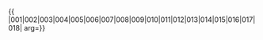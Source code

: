 {{ {{{1|PRC admin/showlist}}}
|001|002|003|004|005|006|007|008|009|010|011|012|013|014|015|016|017|018|
arg={{{arg|}}}}}